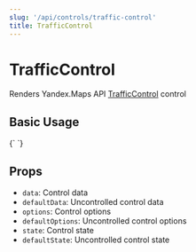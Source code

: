 ```yaml
---
slug: '/api/controls/traffic-control'
title: TrafficControl
---
```



# TrafficControl

Renders Yandex.Maps API [TrafficControl][control] control

## Basic Usage

<Canvas>
  {`
  <YMaps>
    <Map
      defaultState={{
        center: [55.751574, 37.573856],
        zoom: 9,
        controls: [],
      }}
    >
      <TrafficControl options={{ float: 'right' }} />
    </Map>
  </YMaps>
`}
</Canvas>

## Props

- `data`: Control data
- `defaultData`: Uncontrolled control data
- `options`: Control options
- `defaultOptions`: Uncontrolled control options
- `state`: Control state
- `defaultState`: Uncontrolled control state

[control]:
  https://tech.yandex.com/maps/doc/jsapi/2.1/ref/reference/control.TrafficControl-docpage/

